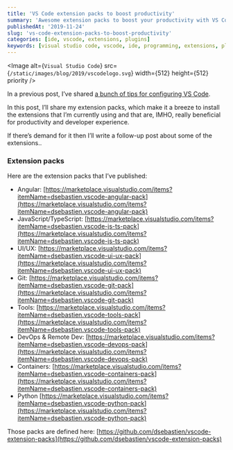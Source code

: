 ```yaml
---
title: 'VS Code extension packs to boost productivity'
summary: 'Awesome extension packs to boost your productivity with VS Code'
publishedAt: '2019-11-24'
slug: 'vs-code-extension-packs-to-boost-productivity'
categories: [ide, vscode, extensions, plugins]
keywords: [visual studio code, vscode, ide, programming, extensions, plugins]
---
```


<Image
  alt={`Visual Studio Code`}
  src={`/static/images/blog/2019/vscodelogo.svg`}
  width={512}
  height={512}
  priority
/>

In a previous post, I’ve shared [a bunch of tips for configuring VS Code](https://medium.com/@dSebastien/vscode-tips-for-the-newcomers-b55fd143cd21).

In this post, I’ll share my extension packs, which make it a breeze to install the extensions that I’m currently using and that are, IMHO, really beneficial for productivity and developer experience.

If there’s demand for it then I’ll write a follow-up post about some of the extensions..

### Extension packs

Here are the extension packs that I’ve published:

- Angular: [https://marketplace.visualstudio.com/items?itemName=dsebastien.vscode-angular-pack](https://marketplace.visualstudio.com/items?itemName=dsebastien.vscode-angular-pack)
- JavaScript/TypeScript: [https://marketplace.visualstudio.com/items?itemName=dsebastien.vscode-js-ts-pack](https://marketplace.visualstudio.com/items?itemName=dsebastien.vscode-js-ts-pack)
- UI/UX: [https://marketplace.visualstudio.com/items?itemName=dsebastien.vscode-ui-ux-pack](https://marketplace.visualstudio.com/items?itemName=dsebastien.vscode-ui-ux-pack)
- Git: [https://marketplace.visualstudio.com/items?itemName=dsebastien.vscode-git-pack](https://marketplace.visualstudio.com/items?itemName=dsebastien.vscode-git-pack)
- Tools: [https://marketplace.visualstudio.com/items?itemName=dsebastien.vscode-tools-pack](https://marketplace.visualstudio.com/items?itemName=dsebastien.vscode-tools-pack)
- DevOps & Remote Dev: [https://marketplace.visualstudio.com/items?itemName=dsebastien.vscode-devops-pack](https://marketplace.visualstudio.com/items?itemName=dsebastien.vscode-devops-pack)
- Containers: [https://marketplace.visualstudio.com/items?itemName=dsebastien.vscode-containers-pack](https://marketplace.visualstudio.com/items?itemName=dsebastien.vscode-containers-pack)
- Python [https://marketplace.visualstudio.com/items?itemName=dsebastien.vscode-python-pack](https://marketplace.visualstudio.com/items?itemName=dsebastien.vscode-python-pack)

Those packs are defined here: [https://github.com/dsebastien/vscode-extension-packs](https://github.com/dsebastien/vscode-extension-packs)

<BlogPostSignature />
